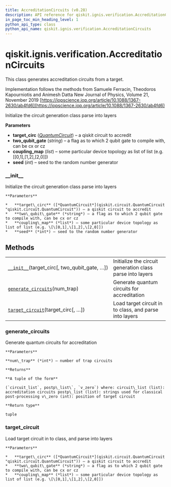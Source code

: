 ```yaml
---
title: AccreditationCircuits (v0.28)
description: API reference for qiskit.ignis.verification.AccreditationCircuits in qiskit v0.28
in_page_toc_min_heading_level: 1
python_api_type: class
python_api_name: qiskit.ignis.verification.AccreditationCircuits
---
```


<span id="qiskit-ignis-verification-accreditationcircuits" />

# qiskit.ignis.verification.AccreditationCircuits

<Class id="qiskit.ignis.verification.AccreditationCircuits" isDedicatedPage={true} github="https://github.com/qiskit-community/qiskit-ignis/tree/stable/0.6/qiskit/ignis/verification/accreditation/circuits.py" signature="AccreditationCircuits(target_circ, two_qubit_gate='cx', coupling_map=None, seed=None)" modifiers="class">
  This class generates accreditation circuits from a target.

  Implementation follows the methods from Samuele Ferracin, Theodoros Kapourniotis and Animesh Datta New Journal of Physics, Volume 21, November 2019 [https://iopscience.iop.org/article/10.1088/1367-2630/ab4fd6](https://iopscience.iop.org/article/10.1088/1367-2630/ab4fd6)

  Initialize the circuit generation class parse into layers

  **Parameters**

  *   **target\_circ** ([*QuantumCircuit*](qiskit.circuit.QuantumCircuit "qiskit.circuit.QuantumCircuit")) – a qiskit circuit to accredit
  *   **two\_qubit\_gate** (*string*) – a flag as to which 2 qubit gate to compile with, can be cx or cz
  *   **coupling\_map** (*list*) – some particular device topology as list of list (e.g. \[\[0,1],\[1,2],\[2,0]])
  *   **seed** (*int*) – seed to the random number generator

  ### \_\_init\_\_

  <Function id="qiskit.ignis.verification.AccreditationCircuits.__init__" signature="__init__(target_circ, two_qubit_gate='cx', coupling_map=None, seed=None)">
    Initialize the circuit generation class parse into layers

    **Parameters**

    *   **target\_circ** ([*QuantumCircuit*](qiskit.circuit.QuantumCircuit "qiskit.circuit.QuantumCircuit")) – a qiskit circuit to accredit
    *   **two\_qubit\_gate** (*string*) – a flag as to which 2 qubit gate to compile with, can be cx or cz
    *   **coupling\_map** (*list*) – some particular device topology as list of list (e.g. \[\[0,1],\[1,2],\[2,0]])
    *   **seed** (*int*) – seed to the random number generator
  </Function>

  ## Methods

  |                                                                                                                                                                          |                                                           |
  | ------------------------------------------------------------------------------------------------------------------------------------------------------------------------ | --------------------------------------------------------- |
  | [`__init__`](#qiskit.ignis.verification.AccreditationCircuits.__init__ "qiskit.ignis.verification.AccreditationCircuits.__init__")(target\_circ\[, two\_qubit\_gate, …]) | Initialize the circuit generation class parse into layers |
  | [`generate_circuits`](#qiskit.ignis.verification.AccreditationCircuits.generate_circuits "qiskit.ignis.verification.AccreditationCircuits.generate_circuits")(num\_trap) | Generate quantum circuits for accreditation               |
  | [`target_circuit`](#qiskit.ignis.verification.AccreditationCircuits.target_circuit "qiskit.ignis.verification.AccreditationCircuits.target_circuit")(target\_circ\[, …]) | Load target circuit in to class, and parse into layers    |

  ### generate\_circuits

  <Function id="qiskit.ignis.verification.AccreditationCircuits.generate_circuits" signature="generate_circuits(num_trap)">
    Generate quantum circuits for accreditation

    **Parameters**

    **num\_trap** (*int*) – number of trap circuits

    **Returns**

    **A tuple of the form**

    (`circuit_list`, postp\_list\`, `v_zero`) where: circuit\_list (list): accreditation circuits postp\_list (list): strings used for classical post-processing v\_zero (int): position of target circuit

    **Return type**

    tuple
  </Function>

  ### target\_circuit

  <Function id="qiskit.ignis.verification.AccreditationCircuits.target_circuit" signature="target_circuit(target_circ, two_qubit_gate='cx', coupling_map=None)">
    Load target circuit in to class, and parse into layers

    **Parameters**

    *   **target\_circ** ([*QuantumCircuit*](qiskit.circuit.QuantumCircuit "qiskit.circuit.QuantumCircuit")) – a qiskit circuit to accredit
    *   **two\_qubit\_gate** (*string*) – a flag as to which 2 qubit gate to compile with, can be cx or cz
    *   **coupling\_map** (*list*) – some particular device topology as list of list (e.g. \[\[0,1],\[1,2],\[2,0]])
  </Function>
</Class>

